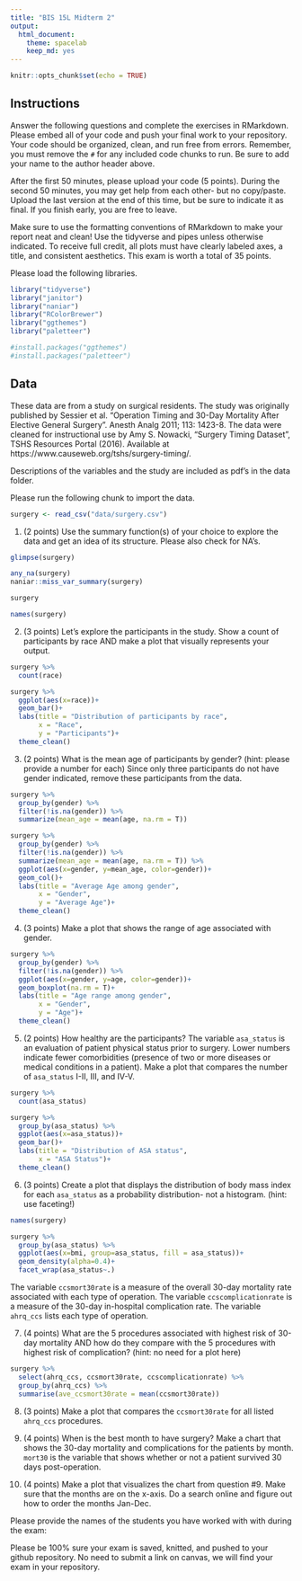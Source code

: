 ```yaml
---
title: "BIS 15L Midterm 2"
output:
  html_document: 
    theme: spacelab
    keep_md: yes
---
```


```r
knitr::opts_chunk$set(echo = TRUE)
```

## Instructions
Answer the following questions and complete the exercises in RMarkdown. Please embed all of your code and push your final work to your repository. Your code should be organized, clean, and run free from errors. Remember, you must remove the `#` for any included code chunks to run. Be sure to add your name to the author header above.  

After the first 50 minutes, please upload your code (5 points). During the second 50 minutes, you may get help from each other- but no copy/paste. Upload the last version at the end of this time, but be sure to indicate it as final. If you finish early, you are free to leave.

Make sure to use the formatting conventions of RMarkdown to make your report neat and clean! Use the tidyverse and pipes unless otherwise indicated. To receive full credit, all plots must have clearly labeled axes, a title, and consistent aesthetics. This exam is worth a total of 35 points. 

Please load the following libraries.
```r
library("tidyverse")
library("janitor")
library("naniar")
library("RColorBrewer")
library("ggthemes")
library("paletteer")
```
```r
#install.packages("ggthemes")
#install.packages("paletteer")
```

## Data
These data are from a study on surgical residents. The study was originally published by Sessier et al. “Operation Timing and 30-Day Mortality After Elective General Surgery”. Anesth Analg 2011; 113: 1423-8. The data were cleaned for instructional use by Amy S. Nowacki, “Surgery Timing Dataset”, TSHS Resources Portal (2016). Available at https://www.causeweb.org/tshs/surgery-timing/.

Descriptions of the variables and the study are included as pdf's in the data folder.  

Please run the following chunk to import the data.
```r
surgery <- read_csv("data/surgery.csv")
```

1. (2 points) Use the summary function(s) of your choice to explore the data and get an idea of its structure. Please also check for NA's.
```r
glimpse(surgery)
```
```r
any_na(surgery)
naniar::miss_var_summary(surgery)
```
```r
surgery
```

```r
names(surgery)
```

2. (3 points) Let's explore the participants in the study. Show a count of participants by race AND make a plot that visually represents your output.
```r
surgery %>% 
  count(race)
```
```r
surgery %>% 
  ggplot(aes(x=race))+
  geom_bar()+
  labs(title = "Distribution of participants by race",
       x = "Race",
       y = "Participants")+
  theme_clean()
```

3. (2 points) What is the mean age of participants by gender? (hint: please provide a number for each) Since only three participants do not have gender indicated, remove these participants from the data.
```r
surgery %>% 
  group_by(gender) %>% 
  filter(!is.na(gender)) %>% 
  summarize(mean_age = mean(age, na.rm = T))
```

```r
surgery %>% 
  group_by(gender) %>% 
  filter(!is.na(gender)) %>% 
  summarize(mean_age = mean(age, na.rm = T)) %>% 
  ggplot(aes(x=gender, y=mean_age, color=gender))+
  geom_col()+
  labs(title = "Average Age among gender",
       x = "Gender",
       y = "Average Age")+
  theme_clean()
```

4. (3 points) Make a plot that shows the range of age associated with gender.
```r
surgery %>% 
  group_by(gender) %>% 
  filter(!is.na(gender)) %>% 
  ggplot(aes(x=gender, y=age, color=gender))+
  geom_boxplot(na.rm = T)+
  labs(title = "Age range among gender",
       x = "Gender",
       y = "Age")+
  theme_clean()
```

5. (2 points) How healthy are the participants? The variable `asa_status` is an evaluation of patient physical status prior to surgery. Lower numbers indicate fewer comorbidities (presence of two or more diseases or medical conditions in a patient). Make a plot that compares the number of `asa_status` I-II, III, and IV-V.
```r
surgery %>% 
  count(asa_status)
```

```r
surgery %>% 
  group_by(asa_status) %>% 
  ggplot(aes(x=asa_status))+
  geom_bar()+
  labs(title = "Distribution of ASA status",
       x = "ASA Status")+
  theme_clean()
```

6. (3 points) Create a plot that displays the distribution of body mass index for each `asa_status` as a probability distribution- not a histogram. (hint: use faceting!)
```r
names(surgery)
```

```r
surgery %>% 
  group_by(asa_status) %>% 
  ggplot(aes(x=bmi, group=asa_status, fill = asa_status))+
  geom_density(alpha=0.4)+
  facet_wrap(asa_status~.)
```

The variable `ccsmort30rate` is a measure of the overall 30-day mortality rate associated with each type of operation. The variable `ccscomplicationrate` is a measure of the 30-day in-hospital complication rate. The variable `ahrq_ccs` lists each type of operation.  

7. (4 points) What are the 5 procedures associated with highest risk of 30-day mortality AND how do they compare with the 5 procedures with highest risk of complication? (hint: no need for a plot here)
```r
surgery %>% 
  select(ahrq_ccs, ccsmort30rate, ccscomplicationrate) %>% 
  group_by(ahrq_ccs) %>% 
  summarise(ave_ccsmort30rate = mean(ccsmort30rate))
```


8. (3 points) Make a plot that compares the `ccsmort30rate` for all listed `ahrq_ccs` procedures.

9. (4 points) When is the best month to have surgery? Make a chart that shows the 30-day mortality and complications for the patients by month. `mort30` is the variable that shows whether or not a patient survived 30 days post-operation.

10. (4 points) Make a plot that visualizes the chart from question #9. Make sure that the months are on the x-axis. Do a search online and figure out how to order the months Jan-Dec.

Please provide the names of the students you have worked with with during the exam:

Please be 100% sure your exam is saved, knitted, and pushed to your github repository. No need to submit a link on canvas, we will find your exam in your repository.